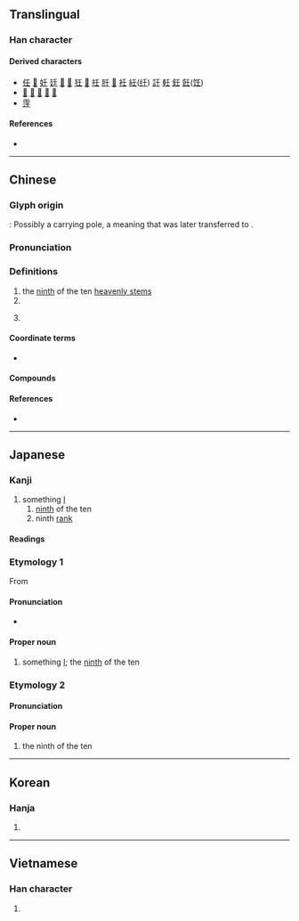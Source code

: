 {{also|千|王|𡈼}}
{{character info}}
==Translingual==

===Han character===
{{Han char|rn=33|rad=士|as=01|sn=4|four=20104|canj=HG|ids=⿱丿士<small>(GJKV)</small>,⿱一士<small>(HT)</small>}}

====Derived characters====
* [[任]] [[𠰃]] [[妊]] [[廷]] [[𢗖]] [[𢪭]] [[狅]] [[𣐅]] [[祍]] [[䏕]] [[𥄮]] [[衽]] [[紝]]([[纴]]) [[䚾]] [[軠]] [[鈓]] [[飪]]([[饪]])
* [[𠁪]] [[㸒]] [[𨳝]] [[𩂐]] [[𩬎]]
* [[䨙]]

====References====
* {{Han ref|kx=0243.010|dkj=05639|dj=0483.010|hdz=10417.010|uh=58EC|ud=22764|bh=A4D0|bd=42192}}

----

==Chinese==
{{zh-forms}}

===Glyph origin===
{{Han etyl}}
{{liushu|p}}: Possibly a carrying pole, a meaning that was later transferred to {{zh-l|任}}.

===Pronunciation===
{{zh-pron
|m=rén
|m-s=
|c=jam4
|c-t=
|g=
|h=pfs=
|j=
|mb=ǐng
|md=
|mn=jîm/lîm
|mn-t=rim6
|w=
|x=
|mc=y
|oc=1,2
|cat=
}}

===Definitions===
{{zh-hanzi}}

# the [[ninth]] of the ten [[heavenly stem]]s
# {{surname|zh}}
# {{lb|zh|internet slang}} {{eye dialect of|zh|人}}

====Coordinate terms====
* {{list:heavenly stems/zh}}

====Compounds====
{{zh-der|壬人|壬公|壬林|小六壬}}

====References====
* {{thcwd|791}}

----

==Japanese==

===Kanji===
{{ja-kanji|grade=|rs=士01}}

# something [[I]]
## [[ninth]] of the ten {{w|Celestial stem|Heavenly Stems}}
## ninth [[rank]]

====Readings====
{{ja-readings
|goon=にん
|kanon=じん
|kun=みずのえ-
|nanori=つぐ, みず
}}

===Etymology 1===
{{ja-kanjitab|じん|yomi=o}}
{{wp|lang=ja}}
From {{der|ja|ltc|壬|tr=nyim|sort=しん'}}

====Pronunciation====
{{ja-pron|acc=1|y=ko|じん}}
* {{hmp|ja|ジン|人|刃|仁|沈|陣|尋|塵|sort=しん'}}

====Proper noun====
{{ja-pos|proper|じん}}

# something [[I]]; the [[ninth]] of the ten {{w|Celestial stem|Heavenly Stems}}

===Etymology 2===
{{ja-kanjitab|みずのえ|yomi=k}}
{{com|ja|水|の|兄|tr1=Mizu|t1={{w|Water (Wu Xing)|Water}}|pos1=one of the {{w|Wu Xing|Five Elements}}|tr2=no|pos2=attributive marker|tr3=e|t3=[[elder brother]]|sort=みずのえ}}

====Pronunciation====
{{ja-pron|acc=3|y=k|みずのえ}}

====Proper noun====
{{ja-pos|proper|みずのえ|hhira=みづのえ}}

# the ninth of the ten {{w|Celestial stem|Heavenly Stems}}

{{cln|ja|words with multiple readings}}
{{topics|ja|Heavenly Stems|sort=しん'}}

----

==Korean==

===Hanja===
{{ko-hanja|hangeul=임|rv=im|mr=im}}

# {{rfdef|ko|sort=士01}}

----

==Vietnamese==

===Han character===
{{vi-hantu|[[nhăm]], [[nhám]], [[nhằm]], [[nhâm]], [[râm]], [[nhẹm]]|rs=士01}}

# {{rfdef|vi|sort=士01}}